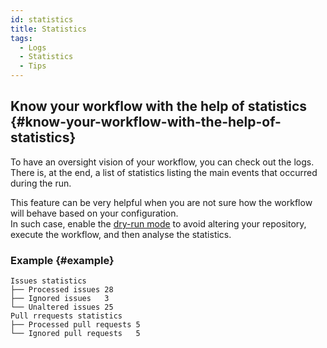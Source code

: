 ```yaml
---
id: statistics
title: Statistics
tags:
  - Logs
  - Statistics
  - Tips
---
```


## Know your workflow with the help of statistics {#know-your-workflow-with-the-help-of-statistics}

To have an oversight vision of your workflow, you can check out the logs.  
There is, at the end, a list of statistics listing the main events that occurred during the run.

This feature can be very helpful when you are not sure how the workflow will behave based on your configuration.  
In such case, enable the [dry-run mode](dry-run-option) to avoid altering your repository, execute the workflow, and then analyse the statistics.

### Example {#example}

```
Issues statistics
├── Processed issues 28
├── Ignored issues   3
└── Unaltered issues 25
Pull rrequests statistics
├── Processed pull requests 5
└── Ignored pull requests   5
```
